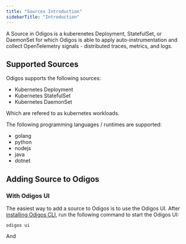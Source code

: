 ```yaml
---
title: "Sources Introduction"
sidebarTitle: "Introduction"
---
```


A Source in Odigos is a kuberenetes Deployment, StatefulSet, or DaemonSet for which Odigos is able to apply auto-instrumentation and collect OpenTelemetry signals - distributed traces, metrics, and logs.

## Supported Sources

Odigos supports the following sources:

- Kubernetes Deployment
- Kubernetes StatefulSet
- Kubernetes DaemonSet

Which are refered to as kubernetes workloads.

The following programming languages / runtimes are supported:

- golang
- python
- nodejs
- java
- dotnet

## Adding Source to Odigos

### With Odigos UI

The easiest way to add a source to Odigos is to use the Odigos UI.
After [installing Odigos CLI](/setup/installation#install-the-cli), run the following command to start the Odigos UI:

```shell
odigos ui
```

And 
